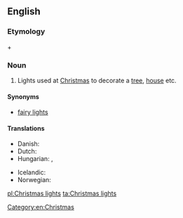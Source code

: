 ==English==

===Etymology===
{{m|en|Christmas}} + {{m|en|light|lights}}

===Noun===
{{en-plural noun|head=[[Christmas]] [[lights]]|sg=Christmas light}}

# Lights used at [[Christmas]] to decorate a [[tree]], [[house]] etc.

====Synonyms====
* [[fairy lights]] {{qualifier|UK}}

====Translations====
{{trans-top|Christmas lights}}
* Danish: {{t|da|julelys|n}}
* Dutch: {{t|nl|kerstverlichting|f}}
* Hungarian: {{t|hu|karácsonyfaégő}}, {{t|hu|karácsonyi kivilágítás}}
{{trans-mid}}
* Icelandic: {{t|is|jólaljós|n}}
* Norwegian: {{t|no|julelys|n}}
{{trans-bottom}}

[[Category:en:Christmas]]

[[pl:Christmas lights]]
[[ta:Christmas lights]]